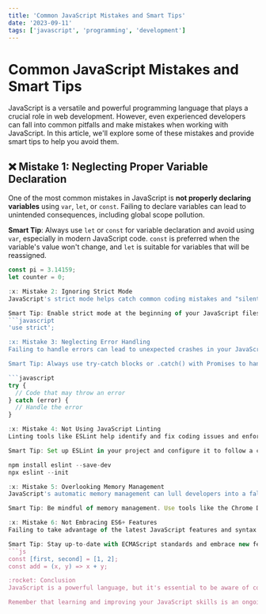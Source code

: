 ```yaml
---
title: 'Common JavaScript Mistakes and Smart Tips'
date: '2023-09-11'
tags: ['javascript', 'programming', 'development']
---
```


# Common JavaScript Mistakes and Smart Tips

JavaScript is a versatile and powerful programming language that plays a crucial role in web development. However, even experienced developers can fall into common pitfalls and make mistakes when working with JavaScript. In this article, we'll explore some of these mistakes and provide smart tips to help you avoid them.

## :x: Mistake 1: Neglecting Proper Variable Declaration

One of the most common mistakes in JavaScript is **not properly declaring variables** using `var`, `let`, or `const`. Failing to declare variables can lead to unintended consequences, including global scope pollution.

**Smart Tip**: Always use `let` or `const` for variable declaration and avoid using `var`, especially in modern JavaScript code. `const` is preferred when the variable's value won't change, and `let` is suitable for variables that will be reassigned.

```javascript
const pi = 3.14159;
let counter = 0;

:x: Mistake 2: Ignoring Strict Mode
JavaScript's strict mode helps catch common coding mistakes and "silent" errors by throwing them as exceptions. However, developers often forget to enable strict mode.

Smart Tip: Enable strict mode at the beginning of your JavaScript files or functions to catch errors early:
```javascript
'use strict';

:x: Mistake 3: Neglecting Error Handling
Failing to handle errors can lead to unexpected crashes in your JavaScript applications. Neglecting error handling is a common mistake, especially in asynchronous code.

Smart Tip: Always use try-catch blocks or .catch() with Promises to handle errors gracefully:

```javascript
try {
  // Code that may throw an error
} catch (error) {
  // Handle the error
}

:x: Mistake 4: Not Using JavaScript Linting
Linting tools like ESLint help identify and fix coding issues and enforce consistent code styles. Many developers skip using linting tools, leading to inconsistent and error-prone code.

Smart Tip: Set up ESLint in your project and configure it to follow a coding style guide. This ensures clean and maintainable code:

npm install eslint --save-dev
npx eslint --init

:x: Mistake 5: Overlooking Memory Management
JavaScript's automatic memory management can lull developers into a false sense of security. Memory leaks and inefficient memory usage are common issues when managing complex applications.

Smart Tip: Be mindful of memory management. Use tools like the Chrome DevTools Performance tab to analyze memory usage and identify and resolve memory leaks.

:x: Mistake 6: Not Embracing ES6+ Features
Failing to take advantage of the latest JavaScript features and syntax improvements can result in verbose and less efficient code.

Smart Tip: Stay up-to-date with ECMAScript standards and embrace new features like destructuring, arrow functions, and async/await to write cleaner and more efficient code:
```js
const [first, second] = [1, 2];
const add = (x, y) => x + y;

:rocket: Conclusion
JavaScript is a powerful language, but it's essential to be aware of common mistakes and adopt best practices. By avoiding these pitfalls and following smart tips, you can write cleaner, more maintainable code and become a more proficient JavaScript developer.

Remember that learning and improving your JavaScript skills is an ongoing process, and staying up-to-date with the latest developments in the JavaScript ecosystem is crucial for success.
